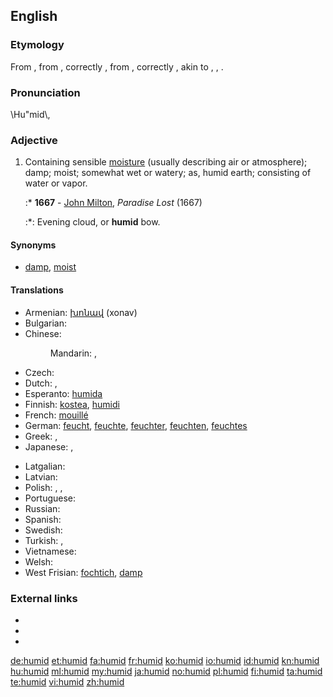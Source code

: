 ==English==

===Etymology===
From {{etyl|fr}} {{term|lang=fr|humide}}, from {{etyl|la}} {{term|lang=la|humidus}}, correctly {{term|lang=la|umidus||moist}}, from {{term|lang=la|humere}}, correctly {{term|lang=la|umere||to be moist}}, akin to {{term|lang=la|uvens||moist}}, {{term|lang=la|uvidus}}, {{term|lang=la|udus||moist}}.

===Pronunciation===
\Hu"mid\,

===Adjective===
{{en-adj}}

# Containing sensible [[moisture]] (usually describing air or atmosphere); damp; moist; somewhat wet or watery; as, humid earth; consisting of water or vapor.
#:* '''1667''' - [[w:John Milton|John Milton]], ''Paradise Lost'' (1667)
#:*: Evening cloud, or '''humid''' bow.

====Synonyms====
* [[damp]], [[moist]]

====Translations====
{{trans-top|slightly wet}}
* Armenian: [[խոնավ]] (xonav)
* Bulgarian: {{t+|bg|влажен}}
* Chinese:
*: Mandarin: {{t|zh|濕|sc=Hani}}, {{t|zh|湿|tr=shī|sc=Hani}}
* Czech: {{t-|cs|vlhký|m}}
* Dutch: {{t+|nl|vochtig}}, {{t-|nl|vochtige}}
* Esperanto: [[humida]]
* Finnish: [[kostea]], [[humidi]]
* French: [[mouillé]]
* German: [[feucht]], [[feuchte]], [[feuchter]], [[feuchten]], [[feuchtes]]
* Greek: {{t+|el|υγρός|m|tr=ygrós}}, {{t|el|νοτερός|m|tr=noterós|sc=Grek}}
* Japanese: {{t|ja|湿気の多い|tr=しっけのおおい, shikke-no ōi|sc=Jpan}}, {{t|ja|蒸し暑い|tr=mushiatsui|sc=Jpan}}
{{trans-mid}}
* Latgalian: {{tø|ltg|volgons}}
* Latvian: {{t|lv|mitrs}}
* Polish: {{t|pl|wilgotny|m}},  {{t|pl|wilgotna|f}},  {{t|pl|wilgotne|n}}
* Portuguese: {{t+|pt|úmido}}
* Russian: {{t|ru|влажный|sc=Cyrl|tr=vlážnyj}}
* Spanish: {{t+|es|húmedo}}
* Swedish: {{t|sv|fuktig}}
* Turkish: {{t+|tr|nemli}}, {{t+|tr|rutubetli}}
* Vietnamese: {{t|vi|ẩm}}
* Welsh: {{t+|cy|llaith|xs=Welsh}}
* West Frisian: [[fochtich]], [[damp]]
{{trans-bottom}}

===External links===
* {{R:Webster 1913}}
* {{R:Century 1911}}
* {{R:OneLook}}

[[de:humid]]
[[et:humid]]
[[fa:humid]]
[[fr:humid]]
[[ko:humid]]
[[io:humid]]
[[id:humid]]
[[kn:humid]]
[[hu:humid]]
[[ml:humid]]
[[my:humid]]
[[ja:humid]]
[[no:humid]]
[[pl:humid]]
[[fi:humid]]
[[ta:humid]]
[[te:humid]]
[[vi:humid]]
[[zh:humid]]